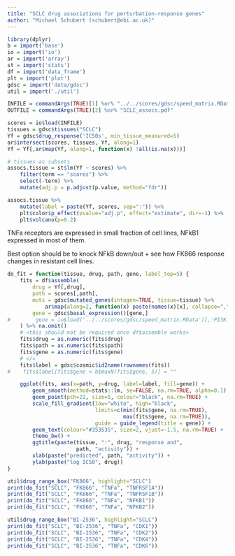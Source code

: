 ```yaml
---
title: "SCLC drug associations for perturbation-response genes"
author: "Michael Schubert (schubert@ebi.ac.uk)"
---
```


```r
library(dplyr)
b = import('base')
io = import('io')
ar = import('array')
st = import('stats')
df = import('data_frame')
plt = import('plot')
gdsc = import('data/gdsc')
util = import('./util')

INFILE = commandArgs(TRUE)[1] %or% "../../scores/gdsc/speed_matrix.RData"
OUTFILE = commandArgs(TRUE)[2] %or% "SCLC_assocs.pdf"

scores = io$load(INFILE)
tissues = gdsc$tissues("SCLC")
Yf = gdsc$drug_response('IC50s', min_tissue_measured=5)
ar$intersect(scores, tissues, Yf, along=1)
Yf = Yf[,ar$map(Yf, along=1, function(x) !all(is.na(x)))]

# tissues as subsets
assocs.tissue = st$lm(Yf ~ scores) %>%
    filter(term == "scores") %>%
    select(-term) %>%
    mutate(adj.p = p.adjust(p.value, method="fdr"))
```

```r
assocs.tissue %>%
    mutate(label = paste(Yf, scores, sep=":")) %>%
    plt$color$p_effect(pvalue="adj.p", effect="estimate", dir=-1) %>%
    plt$volcano(p=0.2)
```

TNFa receptors are expressed in small fraction of cell lines,
NFkB1 expressed in most of them.

Best option should be to knock NFkB down/out + see how FK866
response changes in resistant cell lines.

```r
do_fit = function(tissue, drug, path, gene, label_top=5) {
    fits = df$assemble(
        drug = Yf[,drug],
        path = scores[,path],
        muts = gdsc$mutated_genes(intogen=TRUE, tissue=tissue) %>%
            ar$map(along=2, function(x) paste(names(x)[x], collapse=",")),
        gene = gdsc$basal_expression()[gene,]
#        gene = io$load('../../scores/gdsc/speed_matrix.RData')[,'PI3K']
    ) %>% na.omit()
    # <this should not be required once df$assemble works>
    fits$drug = as.numeric(fits$drug)
    fits$path = as.numeric(fits$path)
    fits$gene = as.numeric(fits$gene)
    # </>
    fits$label = gdsc$cosmic$id2name(rownames(fits))
#    fits$label[fits$gene < b$maxN(fits$gene, 5)] = ""

    ggplot(fits, aes(x=path, y=drug, label=label, fill=gene)) +
        geom_smooth(method=stats::lm, se=FALSE, na.rm=TRUE, alpha=0.1) +
        geom_point(pch=21, size=5, colour="black", na.rm=TRUE) +
        scale_fill_gradient(low="white", high="black",
                            limits=c(min(fits$gene, na.rm=TRUE),
                                     max(fits$gene, na.rm=TRUE)),
                            guide = guide_legend(title = gene)) +
        geom_text(colour="#353535", size=2, vjust=-1.5, na.rm=TRUE) +
        theme_bw() +
        ggtitle(paste(tissue, ":", drug, "response and",
                      path, "activity")) +
        xlab(paste("predicted", path, "activity")) +
        ylab(paste("log IC50", drug))
}

util$drug_range_box("FK866", highlight="SCLC")
print(do_fit("SCLC", "FK866", "TNFa", "TNFRSF1A"))
print(do_fit("SCLC", "FK866", "TNFa", "TNFRSF1B"))
print(do_fit("SCLC", "FK866", "TNFa", "NFKB1"))
print(do_fit("SCLC", "FK866", "TNFa", "NFKB2"))
```

```r
util$drug_range_box("BI-2536", highlight="SCLC")
print(do_fit("SCLC", "BI-2536", "TNFa", "CDK1"))
print(do_fit("SCLC", "BI-2536", "TNFa", "CDK2"))
print(do_fit("SCLC", "BI-2536", "TNFa", "CDK4"))
print(do_fit("SCLC", "BI-2536", "TNFa", "CDK6"))
```
